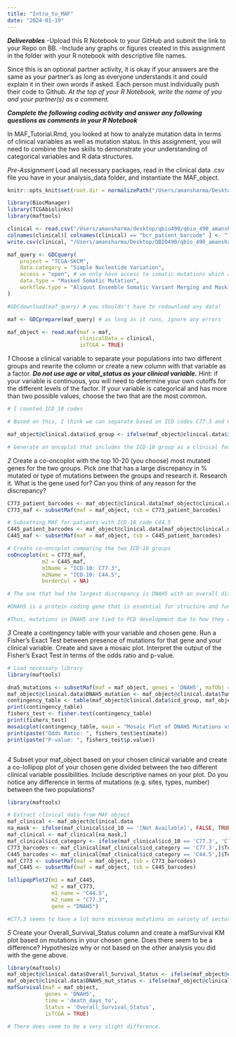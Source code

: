 ```yaml
---
title: "Intro_to_MAF"
date: "2024-01-19"
---
```


***Deliverables***
-Upload this R Notebook to your GitHub and submit the link to your Repo on BB.
-Include any graphs or figures created in this assignment in the folder with your R notebook with descriptive file names.

Since this is an optional partner activity, it is okay if your answers are the same as your partner’s as long as everyone understands it and could explain it in their own words if asked. Each person must individually push their code to Github. *At the top of your R Notebook, write the name of you and your partner(s) as a comment.*

***Complete the following coding activity and answer any following questions as comments in your R Notebook***

In MAF_Tutorial.Rmd, you looked at how to analyze mutation data in terms of clinical variables as well as mutation status. In this assignment, you will need to combine the two skills to demonstrate your understanding of categorical variables and R data structures.

*Pre-Assignment*
Load all necessary packages, read in the clinical data .csv file you have in your analysis_data folder, and instantiate the MAF_object.
```r
knitr::opts_knit$set(root.dir = normalizePath("/Users/amansharma/Desktop/QBIO490/qbio_490_amansharma/analysis_data"))

library(BiocManager)
library(TCGAbiolinks)
library(maftools)

clinical <- read.csv("/Users/amansharma/desktop/qbio490/qbio_490_amansharma/analysis_data/skcm_clinical_data.csv")
colnames(clinical)[ colnames(clinical) == "bcr_patient_barcode" ] <- "Tumor_Sample_Barcode"
write.csv(clinical, "/Users/amansharma/Desktop/QBIO490/qbio_490_amansharma/analysis_data/skcm_clinical_data.csv", row.names = FALSE)

```

```r
maf_query <- GDCquery(
    project = "TCGA-SKCM", 
    data.category = "Simple Nucleotide Variation", 
    access = "open", # we only have access to somatic mutations which are open access
    data.type = "Masked Somatic Mutation", 
    workflow.type = "Aliquot Ensemble Somatic Variant Merging and Masking"
)

#GDCdownload(maf_query) # you shouldn't have to redownload any data!

maf <- GDCprepare(maf_query) # as long as it runs, ignore any errors

maf_object <- read.maf(maf = maf, 
                       clinicalData = clinical,
                       isTCGA = TRUE)


```


*1*
Choose a clinical variable to separate your populations into two different groups and rewrite the column or create a new column with that variable as a factor. ***Do not use age or vital_status as your clinical variable.*** Hint: if your variable is continuous, you will need to determine your own cutoffs for the different levels of the factor. If your variable is categorical and has more than two possible values, choose the two that are the most common.
```r
# I counted ICD_10 codes

# Based on this, I think we can separate based on ICD codes C77.3 and C44.5 as they are most common.

maf_object@clinical.data$icd_group <- ifelse(maf_object@clinical.data$icd_10 %in% c("C77.3", "C44.5"), maf_object@clinical.data$icd_10, "Other")

# Generate an oncoplot that includes the ICD-10 group as a clinical feature


```


*2*
Create a co-oncoplot with the top 10-20 (you choose) most mutated genes for the two groups. Pick one that has a large discrepancy in % mutated or type of mutations between the groups and research it. 
Research it. What is the gene used for? Can you think of any reason for the discrepancy?
```r

C773_patient_barcodes <- maf_object@clinical.data[maf_object@clinical.data$icd_group == 'C77.3',]$Tumor_Sample_Barcode
C773_maf <- subsetMaf(maf = maf_object, tsb = C773_patient_barcodes)

# Subsetting MAF for patients with ICD-10 code C44.5
C445_patient_barcodes <- maf_object@clinical.data[maf_object@clinical.data$icd_group == 'C44.5',]$Tumor_Sample_Barcode
C445_maf <- subsetMaf(maf = maf_object, tsb = C445_patient_barcodes)

# Create co-oncoplot comparing the two ICD-10 groups
coOncoplot(m1 = C773_maf, 
           m2 = C445_maf, 
           m1Name = "ICD-10: C77.3", 
           m2Name = "ICD-10: C44.5", 
           borderCol = NA)

# The one that had the largest discrepancy is DNAH5 with an overall discrepancy of 19%.

#DNAH5 is a protein coding gene that is essential for structure and function of cilia, which are essential for motility, fluid movement along cell surface, and signaling. They have been considered "arms" of axonemal dyenins, which provide the force needed for cilia to function. The gene is also involved in PCD, which involves chronic respiratory tract infections, abnormal organ positioning, and fertility issues due to defective cilia.

#Thus, mutations in DNAH5 are tied to PCD development due to how they affect ciliary motion of cells. Mutations may occur due to environmental damage or signaling issues, contributing to these discrepancies.

```

*3*
Create a contingency table with your variable and chosen gene. Run a Fisher’s Exact Test between presence of mutations for that gene and your clinical variable. Create and save a mosaic plot. 
Interpret the output of the Fisher’s Exact Test in terms of the odds ratio and p-value.
```r

# Load necessary library
library(maftools)

dna5_mutations <- subsetMaf(maf = maf_object, genes = 'DNAH5', mafObj = TRUE)
maf_object@clinical.data$DNAH5_mutation <- maf_object@clinical.data$Tumor_Sample_Barcode %in% dna5_mutations@data$Tumor_Sample_Barcode
contingency_table <- table(maf_object@clinical.data$icd_group, maf_object@clinical.data$DNAH5_mutation)
print(contingency_table)
fishers_test <- fisher.test(contingency_table)
print(fishers_test)
mosaicplot(contingency_table, main = "Mosaic Plot of DNAH5 Mutations vs ICD-10 Code", color = TRUE)
print(paste("Odds Ratio: ", fishers_test$estimate))
print(paste("P-value: ", fishers_test$p.value))



```


*4*
Subset your maf_object based on your chosen clinical variable and create a co-lollipop plot of your chosen gene divided between the two different clinical variable possibilities. Include descriptive names on your plot.
Do you notice any difference in terms of mutations (e.g. sites, types, number) between the two populations?
```r

library(maftools)

# Extract clinical data from MAF object
maf_clinical <- maf_object@clinical.data
na_mask <- ifelse(maf_clinical$icd_10 == '[Not Available]', FALSE, TRUE)
maf_clinical <- maf_clinical[na_mask,]
maf_clinical$icd_category <- ifelse(maf_clinical$icd_10 == 'C77.3', 'C77.3', ifelse(maf_clinical$icd_10 == 'C44.5', 'C44.5', 'Other'))
C773_barcodes <- maf_clinical[maf_clinical$icd_category == 'C77.3',]$Tumor_Sample_Barcode
C445_barcodes <- maf_clinical[maf_clinical$icd_category == 'C44.5',]$Tumor_Sample_Barcode
maf_C773 <- subsetMaf(maf = maf_object, tsb = C773_barcodes)
maf_C445 <- subsetMaf(maf = maf_object, tsb = C445_barcodes)

lollipopPlot2(m1 = maf_C445, 
              m2 = maf_C773, 
              m1_name = "C44.5",
              m2_name = "C77.3",
              gene = "DNAH5")

#C77.3 seems to have a lot more missense mutations on variety of sectors of the gene than C44.5, on basically every sector too. There is also a noticeable, but small, increase in nonsense mutations for patients with icd_10 code C77.3

```


*5*
Create your Overall_Survival_Status column and create a mafSurvival KM plot based on mutations in your chosen gene.
Does there seem to be a difference? Hypothesize why or not based on the other analysis you did with the gene above.
```r

library(maftools)
maf_object@clinical.data$Overall_Survival_Status <- ifelse(maf_object@clinical.data$vital_status == "Dead", 1, 0)  # 1 for deceased, 0 for alive
maf_object@clinical.data$DNAH5_mut_status <- ifelse(maf_object@clinical.data$Tumor_Sample_Barcode %in% subsetMaf(maf = maf_object, genes = 'DNAH5', mafObj = TRUE)@data$Tumor_Sample_Barcode, "Mutated", "Wildtype")
mafSurvival(maf = maf_object, 
            genes = 'DNAH5', 
            time = 'death_days_to', 
            Status = 'Overall_Survival_Status', 
            isTCGA = TRUE)

# There does seem to be a very slight difference. 
```